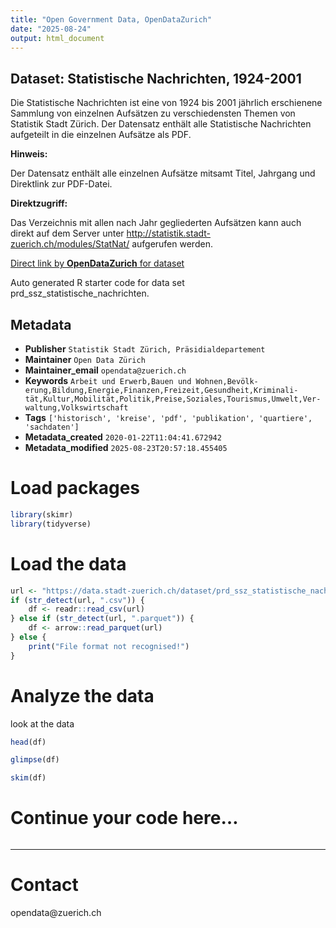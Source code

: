 ```yaml
---
title: "Open Government Data, OpenDataZurich"
date: "2025-08-24"
output: html_document
---
```


## Dataset: Statistische Nachrichten, 1924-2001


Die Statistische Nachrichten ist eine von 1924 bis 2001 jährlich erschienene Sammlung von einzelnen Aufsätzen zu verschiedensten Themen von Statistik Stadt Zürich. Der Datensatz enthält alle Statistische Nachrichten aufgeteilt in die einzelnen Aufsätze als PDF.


**Hinweis:**


Der Datensatz enthält alle einzelnen Aufsätze mitsamt Titel, Jahrgang und  Direktlink zur PDF-Datei. 


[]()

**Direktzugriff:**

Das Verzeichnis mit allen nach Jahr gegliederten Aufsätzen kann auch direkt auf dem Server unter [http://statistik.stadt-zuerich.ch/modules/StatNat/](http://statistik.stadt-zuerich.ch/modules/StatNat/) aufgerufen werden. 


[]()



[Direct link by **OpenDataZurich** for dataset](https://data.stadt-zuerich.ch/dataset/prd_ssz_statistische_nachrichten)

Auto generated R starter code for data set prd_ssz_statistische_nachrichten.

## Metadata

- **Publisher** `Statistik Stadt Zürich, Präsidialdepartement`
- **Maintainer** `Open Data Zürich`
- **Maintainer_email** `opendata@zuerich.ch`
- **Keywords** `Arbeit und Erwerb,Bauen und Wohnen,Bevölk­erung,Bildung,Energie,Finanzen,Freizeit,Ge­sund­heit,Kri­mi­na­li­tät,Kultur,Mobilität,Politik,Preise,Soziales,Tour­is­mus,Umwelt,Ver­walt­ung,​​Volks​­wirt​­schaft`
- **Tags** `['historisch', 'kreise', 'pdf', 'publikation', 'quartiere', 'sachdaten']`
- **Metadata_created** `2020-01-22T11:04:41.672942`
- **Metadata_modified** `2025-08-23T20:57:18.455405`


# Load packages

```r
library(skimr)
library(tidyverse)
```

# Load the data

```r
url <- "https://data.stadt-zuerich.ch/dataset/prd_ssz_statistische_nachrichten/download/prd_ssz_statistische_nachrichten.csv"
if (str_detect(url, ".csv")) {
    df <- readr::read_csv(url)
} else if (str_detect(url, ".parquet")) {
    df <- arrow::read_parquet(url)
} else {
    print("File format not recognised!")
}
```

# Analyze the data

look at the data
```r
head(df)
```

```r
glimpse(df)
```

```r
skim(df)
```

# Continue your code here...

```r

```

------------------------------------------------------------------------

# Contact

opendata@zuerich.ch

